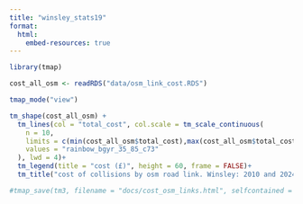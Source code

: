 ```yaml
---
title: "winsley_stats19"
format:
  html:
    embed-resources: true
---
```


```r

library(tmap)

cost_all_osm <- readRDS("data/osm_link_cost.RDS")

tmap_mode("view")

tm_shape(cost_all_osm) +
  tm_lines(col = "total_cost", col.scale = tm_scale_continuous(
    n = 10,
    limits = c(min(cost_all_osm$total_cost),max(cost_all_osm$total_cost)),
    values = "rainbow_bgyr_35_85_c73"
  ), lwd = 4)+
  tm_legend(title = "cost (£)", height = 60, frame = FALSE)+
  tm_title("cost of collisions by osm road link. Winsley: 2010 and 2024")

#tmap_save(tm3, filename = "docs/cost_osm_links.html", selfcontained = TRUE)

```
